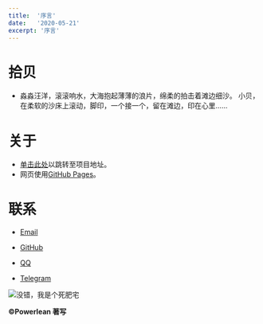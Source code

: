 ```yaml
---
title:  '序言'
date:   '2020-05-21'
excerpt: '序言'
---
```


# 拾贝 

- 淼淼汪洋，滚滚响水，大海抱起薄薄的浪片，绵柔的拍击着滩边细沙。
小贝，在柔软的沙床上滚动，脚印，一个接一个，留在滩边，印在心里……

# 关于

- [单击此处](https://github.com/EdgeS5352/EdgeS5352.github.io?files=1)以跳转至项目地址。
- 网页使用[GitHub Pages](https://pages.github.com/)。

# 联系

- [Email](https://bluebreeze191@gmail.com "谷歌邮箱")

- [GitHub](https://github.com/edges5352 "GitHub")

- [QQ](https://qm.qq.com/cgi-bin/qm/qr?k=PJemsUFPRexZMeBd1N1JjEf07DFiIqis&noverify=0 "腾讯QQ")

- [Telegram](https://flychat.in/@SolarisEco "Telegram")  
 
![](https://i.loli.net/2020/05/23/LZ9QA4iSkNWtvc2.jpg "没错，我是个死肥宅")

**©Powerlean 著写**
